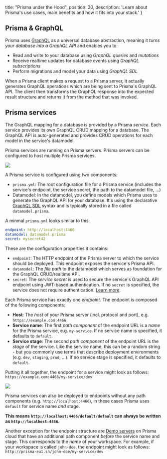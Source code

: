 
  title: "Prisma under the Hood",
  position: 30,
  description: 'Learn about Prisma\'s use cases, main benefits and how it fits into your stack.'
}

## Prisma & GraphQL

Prisma uses [GraphQL](http://graphql.org/) as a universal database abstraction, meaning it _turns your database into a GraphQL API_ and enables you to:

- Read and write to your database using _GraphQL queries_ and _mutations_
- Receive realtime updates for database events using _GraphQL subscriptions_
- Perform migrations and model your data using _GraphQL SDL_

When a Prisma client makes a request to a Prisma server, it actually generates GraphQL operations which are being sent to Prisma's GraphQL API. The client then transforms the GraphQL response into the expected result structure and returns it from the method that was invoked.

## Prisma services

The GraphQL mapping for a database is provided by a Prisma _service_. Each service provides its own GraphQL CRUD mapping for a database. The GraphQL API is auto-generated and provides CRUD operations for each model in the service's datamodel.

Prisma services are running on Prisma servers. Prisma servers can be configured to host multiple Prisma services.

![](https://imgur.com/3RqTUXQ.png)


A Prisma service is configured using two components:

- `prisma.yml`: The root configuration file for a Prisma service (includes the service's endpoint, the service secret, the path to the datamodel file, ...)
- Datamodel: In the datamodel, you define models which Prisma uses to generate the GraphQL API for your database. It's using the declarative [GraphQL SDL](https://www.prisma.io/blog/graphql-sdl-schema-definition-language-6755bcb9ce51/) syntax and is typically stored in a file called `datamodel.prisma`.

A minmal `prisma.yml` looks similar to this:

```yml
endpoint: http://localhost:4466
datamodel: datamodel.prisma
secret: mysecret42
```

These are the configuration properties it contains:

- `endpoint`: The HTTP endpoint of the Prisma server to which the service should be deployed. This endpoint exposes the service's Prisma API.
- `datamodel`: The _file path_ to the datamodel which serves as foundation for the GraphQL CRUD/realtime API.
- `secret`: The _service secret_ is used to secure the service's GraphQL API endpoint using JWT-based authentication. If no `secret` is specified, the service does not require authentication. [Learn more](ghd4).

<Collapse title="Learn more about the endpoints of Prisma services">

Each Prisma service has exactly one _endpoint_. The endpoint is composed of the following components:

- **Host**: The _host_ of your Prisma server (incl. protocol and port), e.g. `https://example.com:4466`
- **Service name**: The first _path component_ of the endpoint URL is a _name_ for the Prisma service, e.g. `my-service`. If no service name is specified, it defaults to `default`.
- **Service stage**: The second _path component_ of the endpoint URL is the _stage_ of the service. Like the service name, this can be a random string - but you commonly use terms that describe deployment environments (e.g. `dev`, `staging`, `prod`, ...). If no service stage is specified, it defaults to `default`.

Putting it all together, the endpoint for a service might look as follows: `https://example.com:4466/my-service/dev`

![](https://i.imgur.com/Ge85JyL.png)

Prisma services can also be deployed to endpoints without any path components (e.g. `http://localhost:4466`), in these cases Prisma uses `default` for service name _and_ stage. 

**This means `http://localhost:4466/default/default` can always be written as `http://localhost:4466`.**

Another exception for the endpoint structure are [Demo servers](jfr3) on Prisma cloud that have an additional path component _before_ the service name and stage. This corresponds to the _name_ of your workspace. For example, if your workspace is called `john-doe`, the endpoint might look as follows: `http://prisma-eu1.sh/john-doe/my-service/dev`

</Collapse>
